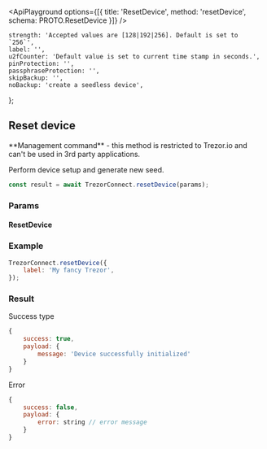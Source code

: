 


<ApiPlayground
    options={[{ title: 'ResetDevice', method: 'resetDevice', schema: PROTO.ResetDevice }]}
/>

    strength: 'Accepted values are [128|192|256]. Default is set to `256`',
    label: '',
    u2fCounter: 'Default value is set to current time stamp in seconds.',
    pinProtection: '',
    passphraseProtection: '',
    skipBackup: '',
    noBackup: 'create a seedless device',
};

## Reset device

<Callout type="error" emoji="️🚫">
    **Management command** - this method is restricted to Trezor.io and can't be used in 3rd party
    applications.
</Callout>

Perform device setup and generate new seed.

```javascript
const result = await TrezorConnect.resetDevice(params);
```

### Params

<CommonParamsLink />

#### ResetDevice

<ParamsTable schema={PROTO.ResetDevice} descriptions={paramDescriptions} />

### Example

```javascript
TrezorConnect.resetDevice({
    label: 'My fancy Trezor',
});
```

### Result

Success type

```javascript
{
    success: true,
    payload: {
        message: 'Device successfully initialized'
    }
}
```

Error

```javascript
{
    success: false,
    payload: {
        error: string // error message
    }
}
```
